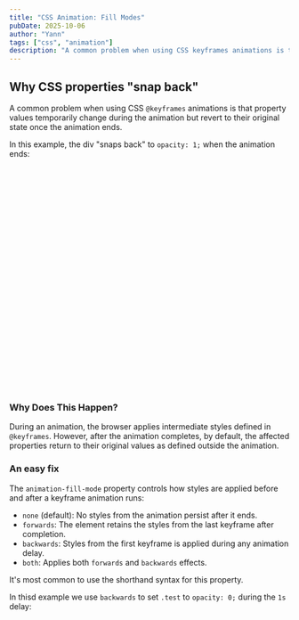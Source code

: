 ```yaml
---
title: "CSS Animation: Fill Modes"
pubDate: 2025-10-06
author: "Yann"
tags: ["css", "animation"]
description: "A common problem when using CSS keyframes animations is that property values temporarily change during the animation but revert to their original state once the animation ends."
---
```


## Why CSS properties "snap back"

A common problem when using CSS `@keyframes` animations is that property values temporarily change during the animation but revert to their original state once the animation ends.

In this example, the div "snaps back" to `opacity: 1;` when the animation ends:

<div
  class="codepen"
  data-height="400"
  data-default-tab="html,result"
  data-slug-hash="KwVWVeJ"
  data-pen-title="CSS animation Fill Modes 01"
  data-user="_yann"
  style="height: 400px;"
></div>

### Why Does This Happen?

During an animation, the browser applies intermediate styles defined in `@keyframes`. However, after the animation completes, by default, the affected properties return to their original values as defined outside the animation.

### An easy fix

The `animation-fill-mode` property controls how styles are applied before and after a keyframe animation runs:

- `none` (default): No styles from the animation persist after it ends.
- `forwards`: The element retains the styles from the last keyframe after completion.
- `backwards`: Styles from the first keyframe is applied during any animation delay.
- `both`: Applies both `forwards` and `backwards` effects.

It's most common to use the shorthand syntax for this property.

In thisd example we use `backwards` to set `.test` to `opacity: 0;` during the `1s` delay:

<div
  class="codepen"
  data-height="400"
  data-default-tab="html,result"
  data-slug-hash="bNEqpGO"
  data-pen-title="CSS animation Fill Modes 01"
  data-user="_yann"
  style="height: 400px; border: 0;"
>

</div>

<script async src="https://public.codepenassets.com/embed/index.js"></script>
